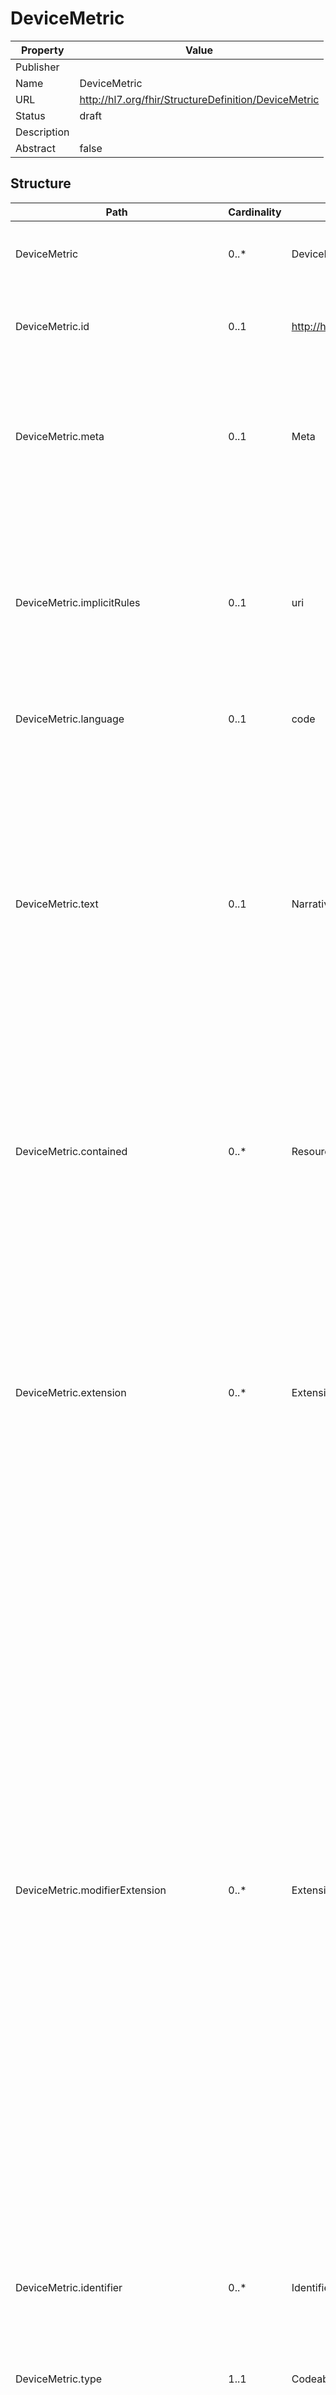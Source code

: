 
  # DeviceMetric

  
|Property|Value|
|---|---|
|Publisher||
|Name|DeviceMetric|
|URL|http://hl7.org/fhir/StructureDefinition/DeviceMetric|
|Status|draft|
|Description||
|Abstract|false|

   ## Structure

   | Path | Cardinality | Type | Description
  | ---- | ----------- | ---- | -------  
 | DeviceMetric | 0..* | DeviceMetric | Describes a measurement, calculation or setting capability of a medical device. 
 | DeviceMetric.id | 0..1 | http://hl7.org/fhirpath/System.String | The logical id of the resource, as used in the URL for the resource. Once assigned, this value never changes. 
 | DeviceMetric.meta | 0..1 | Meta | The metadata about the resource. This is content that is maintained by the infrastructure. Changes to the content might not always be associated with version changes to the resource. 
 | DeviceMetric.implicitRules | 0..1 | uri | A reference to a set of rules that were followed when the resource was constructed, and which must be understood when processing the content. Often, this is a reference to an implementation guide that defines the special rules along with other profiles etc. 
 | DeviceMetric.language | 0..1 | code | The base language in which the resource is written. 
 | DeviceMetric.text | 0..1 | Narrative | A human-readable narrative that contains a summary of the resource and can be used to represent the content of the resource to a human. The narrative need not encode all the structured data, but is required to contain sufficient detail to make it "clinically safe" for a human to just read the narrative. Resource definitions may define what content should be represented in the narrative to ensure clinical safety. 
 | DeviceMetric.contained | 0..* | Resource | These resources do not have an independent existence apart from the resource that contains them - they cannot be identified independently, and nor can they have their own independent transaction scope. 
 | DeviceMetric.extension | 0..* | Extension | May be used to represent additional information that is not part of the basic definition of the resource. To make the use of extensions safe and manageable, there is a strict set of governance  applied to the definition and use of extensions. Though any implementer can define an extension, there is a set of requirements that SHALL be met as part of the definition of the extension. 
 | DeviceMetric.modifierExtension | 0..* | Extension | May be used to represent additional information that is not part of the basic definition of the resource and that modifies the understanding of the element that contains it and/or the understanding of the containing element's descendants. Usually modifier elements provide negation or qualification. To make the use of extensions safe and manageable, there is a strict set of governance applied to the definition and use of extensions. Though any implementer is allowed to define an extension, there is a set of requirements that SHALL be met as part of the definition of the extension. Applications processing a resource are required to check for modifier extensions.Modifier extensions SHALL NOT change the meaning of any elements on Resource or DomainResource (including cannot change the meaning of modifierExtension itself). 
 | DeviceMetric.identifier | 0..* | Identifier | Unique instance identifiers assigned to a device by the device or gateway software, manufacturers, other organizations or owners. For example: handle ID. 
 | DeviceMetric.type | 1..1 | CodeableConcept | Describes the type of the metric. For example: Heart Rate, PEEP Setting, etc. 
 | DeviceMetric.unit | 0..1 | CodeableConcept | Describes the unit that an observed value determined for this metric will have. For example: Percent, Seconds, etc. 
 | DeviceMetric.source | 0..1 | Reference | Describes the link to the  Device that this DeviceMetric belongs to and that contains administrative device information such as manufacturer, serial number, etc. 
 | DeviceMetric.parent | 0..1 | Reference | Describes the link to the  Device that this DeviceMetric belongs to and that provide information about the location of this DeviceMetric in the containment structure of the parent Device. An example would be a Device that represents a Channel. This reference can be used by a client application to distinguish DeviceMetrics that have the same type, but should be interpreted based on their containment location. 
 | DeviceMetric.operationalStatus | 0..1 | code | Indicates current operational state of the device. For example: On, Off, Standby, etc. 
 | DeviceMetric.color | 0..1 | code | Describes the color representation for the metric. This is often used to aid clinicians to track and identify parameter types by color. In practice, consider a Patient Monitor that has ECG/HR and Pleth for example; the parameters are displayed in different characteristic colors, such as HR-blue, BP-green, and PR and SpO2- magenta. 
 | DeviceMetric.category | 1..1 | code | Indicates the category of the observation generation process. A DeviceMetric can be for example a setting, measurement, or calculation. 
 | DeviceMetric.measurementPeriod | 0..1 | Timing | Describes the measurement repetition time. This is not necessarily the same as the update period. The measurement repetition time can range from milliseconds up to hours. An example for a measurement repetition time in the range of milliseconds is the sampling rate of an ECG. An example for a measurement repetition time in the range of hours is a NIBP that is triggered automatically every hour. The update period may be different than the measurement repetition time, if the device does not update the published observed value with the same frequency as it was measured. 
 | DeviceMetric.calibration | 0..* | BackboneElement | Describes the calibrations that have been performed or that are required to be performed. 
 | DeviceMetric.calibration.id | 0..1 | http://hl7.org/fhirpath/System.String | Unique id for the element within a resource (for internal references). This may be any string value that does not contain spaces. 
 | DeviceMetric.calibration.extension | 0..* | Extension | May be used to represent additional information that is not part of the basic definition of the element. To make the use of extensions safe and manageable, there is a strict set of governance  applied to the definition and use of extensions. Though any implementer can define an extension, there is a set of requirements that SHALL be met as part of the definition of the extension. 
 | DeviceMetric.calibration.modifierExtension | 0..* | Extension | May be used to represent additional information that is not part of the basic definition of the element and that modifies the understanding of the element in which it is contained and/or the understanding of the containing element's descendants. Usually modifier elements provide negation or qualification. To make the use of extensions safe and manageable, there is a strict set of governance applied to the definition and use of extensions. Though any implementer can define an extension, there is a set of requirements that SHALL be met as part of the definition of the extension. Applications processing a resource are required to check for modifier extensions.Modifier extensions SHALL NOT change the meaning of any elements on Resource or DomainResource (including cannot change the meaning of modifierExtension itself). 
 | DeviceMetric.calibration.type | 0..1 | code | Describes the type of the calibration method. 
 | DeviceMetric.calibration.state | 0..1 | code | Describes the state of the calibration. 
 | DeviceMetric.calibration.time | 0..1 | instant | Describes the time last calibration has been performed. 

 ## Search Parameters

   | Name | Type | Description  | Expression 
    | ---- | ---- | ------- | ------  
 | _text | string | Search on the narrative of the resource |   
 | _content | string | Search on the entire content of the resource |   
 | _filter | token | Filter search parameter which supports a more sophisticated grammar for searching. See [documentation](search_filter.html) for further details |   
 | _has | string | Provides limited support for reverse chaining - that is, selecting resources based on the properties of resources that refer to them (instead of chaining where resources can be selected based on the properties of resources that they refer to). See the FHIR search page for further documentation |   
 | _id | token | Logical id of this artifact | Resource.id  
 | _lastUpdated | date | When the resource version last changed | Resource.meta.lastUpdated  
 | _list | string | All resources in nominated list (by id, Type/id, url or one of the magic List types) |   
 | _profile | uri | Profiles this resource claims to conform to | Resource.meta.profile  
 | _query | token | A custom search profile that describes a specific defined query operation |   
 | _security | token | Security Labels applied to this resource | Resource.meta.security  
 | _source | uri | Identifies where the resource comes from | Resource.meta.source  
 | _tag | token | Tags applied to this resource | Resource.meta.tag  
 | _text | string | Search on the narrative text (html) of the resource |   
 | _type | token | Used when a search is performed in a context which doesn't limit the search to indicate which types are being searched. See the FHIR search page for further discussion |   
 | category | token | The category of the metric | DeviceMetric.category  
 | identifier | token | The identifier of the metric | DeviceMetric.identifier  
 | parent | reference | The parent DeviceMetric resource | DeviceMetric.parent  
 | source | reference | The device resource | DeviceMetric.source  
 | type | token | The component type | DeviceMetric.type  


